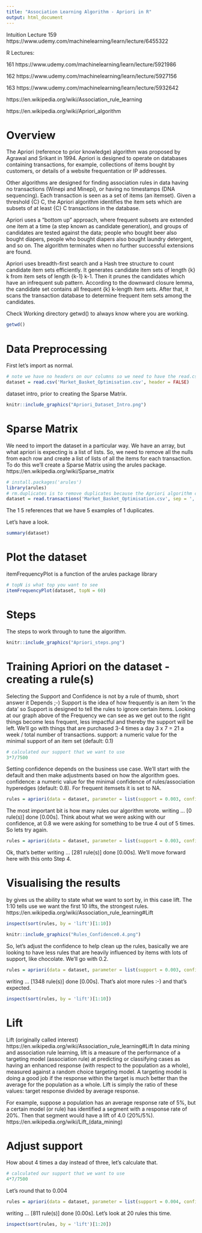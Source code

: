 ```yaml
---
title: "Association Learning Algorithm - Apriori in R"
output: html_document
---
```

Intuition Lecture 159 https://www.udemy.com/machinelearning/learn/lecture/6455322

R Lectures:

161 https://www.udemy.com/machinelearning/learn/lecture/5921986

162 https://www.udemy.com/machinelearning/learn/lecture/5927156

163 https://www.udemy.com/machinelearning/learn/lecture/5932642

https://en.wikipedia.org/wiki/Association_rule_learning

https://en.wikipedia.org/wiki/Apriori_algorithm

# Overview
The Apriori (reference to prior knowledge) algorithm was proposed by Agrawal and Srikant in 1994. Apriori is designed to operate on databases containing transactions, for example, collections of items bought by customers, or details of a website frequentation or IP addresses. 

Other algorithms are designed for finding association rules in data having no 
transactions (Winepi and Minepi), or having no timestamps (DNA sequencing). 
Each transaction is seen as a set of items (an itemset). Given a threshold 
{\displaystyle C} C, the Apriori algorithm identifies the item sets which are 
subsets of at least {\displaystyle C} C transactions in the database.

Apriori uses a "bottom up" approach, where frequent subsets are extended one 
item at a time (a step known as candidate generation), and groups of candidates 
are tested against the data; people who bought beer also bought diapers, people who bought diapers also bought laundry detergent, and so on. The algorithm terminates when no further successful extensions are found.

Apriori uses breadth-first search and a Hash tree structure to count candidate 
item sets efficiently. It generates candidate item sets of length {\displaystyle k} 
k from item sets of length {\displaystyle k-1} k-1. Then it prunes the candidates 
which have an infrequent sub pattern. According to the downward closure lemma, 
the candidate set contains all frequent {\displaystyle k} k-length item sets. 
After that, it scans the transaction database to determine frequent item sets 
among the candidates.

Check Working directory getwd() to always know where you are working. 
```r
getwd()
```

# Data Preprocessing
First let's import as normal. 
```r
# note we have no headers on our columns so we need to have the read.csv insert a header row. 
dataset = read.csv('Market_Basket_Optimisation.csv', header = FALSE)
```
dataset intro, prior to creating the Sparse Matrix. 
```r
knitr::include_graphics("Apriori_Dataset_Intro.png")
```
# Sparse Matrix
We need to import the dataset in a particular way. We have an array, but what apriori is expecting is a list of lists. So, we need to remove all the nulls from each row and create a list of lists of all the items for each transaction. To do this we'll create a Sparse Matrix using the arules package. https://en.wikipedia.org/wiki/Sparse_matrix
```r
# install.packages('arules')
library(arules)
# rm.duplicates is to remove duplicates because the Apriori algorithm cannot have duplicates
dataset = read.transactions('Market_Basket_Optimisation.csv', sep = ',', rm.duplicates = TRUE)
```
The 1 5 references that we have 5 examples of 1 duplicates. 

Let's have a look. 
```r
summary(dataset)
```
# Plot the dataset
itemFrequencyPlot is a function of the arules package library
```r
# topN is what top you want to see
itemFrequencyPlot(dataset, topN = 60)
```
# Steps 
The steps to work through to tune the algorithm. 
```r
knitr::include_graphics("Apriori_steps.png")
```

# Training Apriori on the dataset - creating a rule(s)
Selecting the Support and Confidence is not by a rule of thumb, short answer it Depends ;-)
Support is the idea of how frequently is an item 'in the data' so Support is designed to tell the rules to ignore certain items. Looking at our graph above of the Frequency we can see as we get out to the right things become less frequent, less impactful and thereby the support will be left. We'll go with things that are purchased 3-4 times a day 3 x 7 = 21 a week / total number of transactions. support: a numeric value for the minimal support of an item set (default: 0.1)
```r
# calculated our support that we want to use
3*7/7500
```
Setting confidence depends on the business use case. We'll start with the default and then make adjustments based on how the algorithm goes. confidence: a numeric value for the minimal confidence of rules/association hyperedges (default: 0.8). For frequent itemsets it is set to NA.
```r
rules = apriori(data = dataset, parameter = list(support = 0.003, confidence = 0.8))
```
The most important bit is how many rules our algorithm wrote. 
writing ... [0 rule(s)] done [0.00s]. Think about what we were asking with our confidence, at 0.8 we were asking for something to be true 4 out of 5 times. So lets try again. 
```r
rules = apriori(data = dataset, parameter = list(support = 0.003, confidence = 0.4))
```
Ok, that's better writing ... [281 rule(s)] done [0.00s]. We'll move forward here with this onto Step 4. 

# Visualising the results
by gives us the ability to state what we want to sort by, in this case lift. The 1:10 tells use we want the first 10 lifts, the strongest rules. https://en.wikipedia.org/wiki/Association_rule_learning#Lift
```r
inspect(sort(rules, by = 'lift')[1:10])
```

```r
knitr::include_graphics("Rules_Confidence0.4.png")
```

So, let's adjust the confidence to help clean up the rules, basically we are looking to have less rules that are heavily influenced by items with lots of support, like chocolate. We'll go with 0.2. 
```r
rules = apriori(data = dataset, parameter = list(support = 0.003, confidence = 0.2))
```
writing ... [1348 rule(s)] done [0.00s]. That's alot more rules :-) and that's expected. 
```r
inspect(sort(rules, by = 'lift')[1:10])
```

# Lift
Lift (originally called interest)  https://en.wikipedia.org/wiki/Association_rule_learning#Lift In data mining and association rule learning, lift is a measure of the performance of a targeting model (association rule) at predicting or classifying cases as having an enhanced response (with respect to the population as a whole), measured against a random choice targeting model. A targeting model is doing a good job if the response within the target is much better than the average for the population as a whole. Lift is simply the ratio of these values: target response divided by average response.

For example, suppose a population has an average response rate of 5%, but a certain model (or rule) has identified a segment with a response rate of 20%. Then that segment would have a lift of 4.0 (20%/5%).
https://en.wikipedia.org/wiki/Lift_(data_mining) 

# Adjust support
How about 4 times a day instead of three, let's calculate that. 
```r
# calculated our support that we want to use
4*7/7500
```
Let's round that to 0.004 
```r
rules = apriori(data = dataset, parameter = list(support = 0.004, confidence = 0.2))
```
writing ... [811 rule(s)] done [0.00s]. Let's look at 20 rules this time. 
```r
inspect(sort(rules, by = 'lift')[1:20])
```